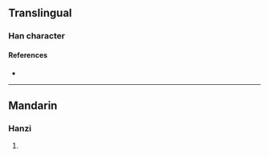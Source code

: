 {{character info}}
==Translingual==

===Han character===
{{Han char|rn=96|rad=玉|as=07|sn=11|four=12127|canj=MGUON|ids=⿰𤣩岑}}

====References====
* {{Han ref|kx=0733.150|dkj=21024|hdz=21117.060|uh=740C|ud=29708|bh=D676|bd=54902}}

----

==Mandarin==

===Hanzi===
{{cmn-hanzi|pin=[[líng]] ([[ling2]])|wg=ling<sup>2</sup>}}

# {{zh-see|陵|a}}